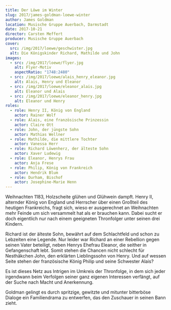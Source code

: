 ```yaml
---
title: Der Löwe im Winter
slug: 2017/james-goldman-loewe-winter
author: James Goldman
location: Musische Gruppe Auerbach, Darmstadt
date: 2017-10-21
director: Carsten Meffert
producer: Musische Gruppe Auerbach
cover:
  src: /img/2017/loewe/geschwister.jpg
  alt: Die Königskinder Richard, Mathilde und John
images:
  - src: /img/2017/loewe/flyer.jpg
    alt: Flyer-Motiv
    aspectRatio: "1748:2480"
  - src: /img/2017/loewe/alais_henry_eleanor.jpg
    alt: Alais, Henry und Eleanor
  - src: /img/2017/loewe/eleanor_alais.jpg
    alt: Eleanor und Alais
  - src: /img/2017/loewe/eleanor_henry.jpg
    alt: Eleanor und Henry
roles:
  - role: Henry II, König von England
    actor: Rainer Wolf
  - role: Alais, eine französische Prinzessin
    actor: Claire Ott
  - role: John, der jüngste Sohn
    actor: Mathias Wellner
  - role: Mathilde, die mittlere Tochter
    actor: Vanessa Herr
  - role: Richard Löwenherz, der älteste Sohn
    actor: Xaver Ludewig
  - role: Eleanor, Henrys Frau
    actor: Anja Frese
  - role: Philip, König von Frankreich
    actor: Hendrik Blum
  - role: Durham, Bischof
    actor: Josephine-Marie Henn
---
```


Weihnachten 1183, Holzscheite glühen und Glühwein dampft. Henry II, alternder König von England und Herrscher über einen Großteil des heutigen Frankreichs, fragt sich, wieso er ausgerechnet an Weihnachten mehr Feinde um sich versammelt hat als er brauchen kann. Dabei sucht er doch eigentlich nur nach einem geeigneten Thronfolger unter seinen drei Kindern.

Richard ist der älteste Sohn, bewährt auf dem Schlachtfeld und schon zu Lebzeiten eine Legende. Nur leider war Richard an einer Rebellion gegen seinen Vater beteiligt, neben Henrys Ehefrau Eleanor, die seither in Gefangenschaft lebt. Somit stehen die Chancen nicht schlecht für Nesthäkchen John, den erklärten Lieblingssohn von Henry. Und auf wessen Seite stehen der französische König Philip und seine Schwester Alais?

Es ist dieses Netz aus Intrigen im Umkreis der Thronfolge, in dem sich jeder irgendwann beim Verfolgen seiner ganz eigenen Interessen verfängt, auf der Suche nach Macht und Anerkennung.

Goldman gelingt es durch spritzige, gewitzte und mitunter bitterböse Dialoge ein Familiendrama zu entwerfen, das den Zuschauer in seinen Bann zieht.
